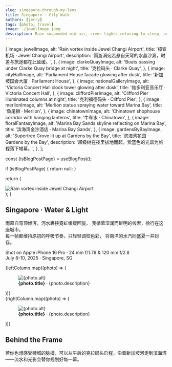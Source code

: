 ```yaml
---
slug: singapore-through-my-lens
title: Singapore · City Walk
authors: [jerry]
tags: [photo, travel]
image: ./jewelImage.jpeg
description: Rain suspended mid-air, river lights refusing to sleep, and glass gardens humming after dark.
---
```




  {
    image: jewelImage,
    alt: 'Rain vortex inside Jewel Changi Airport',
    title: '樟宜机场 · Jewel Changi Airport',
    description: '雨漩涡宛若悬自天穹的水晶沙漏，时差与旅途都在此延缓。',
  },
  {
    image: clarkeQuayImage,
    alt: 'Boats passing under Clarke Quay bridge at night',
    title: '克拉码头 · Clarke Quay',
  },
  {
    image: cityHallImage,
    alt: 'Parliament House facade glowing after dusk',
    title: '新加坡国会大厦 · Parliament House',
  },
  {
    image: nationalGalleryImage,
    alt: 'Victoria Concert Hall clock tower glowing after dusk',
    title: '维多利亚音乐厅 · Victoria Concert Hall',
  },
  {
    image: cliffordPierImage,
    alt: 'Clifford Pier illuminated columns at night',
    title: '克利福德码头 · Clifford Pier',
  },
  {
    image: merlionImage,
    alt: 'Merlion statue spraying water toward Marina Bay',
    title: '鱼尾狮 · Merlion',
  },
  {
    image: chinatownImage,
    alt: 'Chinatown shophouse corridor with hanging lanterns',
    title: '牛车水 · Chinatown',
  },
  {
    image: floralFantasyImage,
    alt: 'Marina Bay Sands skyline reflecting on Marina Bay',
    title: '滨海湾金沙酒店 · Marina Bay Sands',
  },
  {
    image: gardensByBayImage,
    alt: 'Supertree Grove lit up at Gardens by the Bay',
    title: '滨海湾花园 · Gardens by the Bay',
    description: '超级树在夜里拔地而起，紫蓝色的光谱为旅程落下帷幕。',
  },
];


  const {isBlogPostPage} = useBlogPost();

  if (isBlogPostPage) {
    return null;
  }

  return (
    <div className={styles.heroPreview}>
      <img
        src={jewelImage}
        alt="Rain vortex inside Jewel Changi Airport"
      />
    </div>
  );
}

<section className={styles.hero}>
  <div className={styles.heroText}>
    <h2>Singapore · Water & Light</h2>
    <p>
    雨幕自穹顶倾泻，河水裹挟霓虹缓缓回旋。
    我循着湿润而鲜明的线索，徐行在这座城市。<br/>
    每一帧都维持原初的呼吸节奏，只轻轻调校色彩，
    将南洋的水汽同盛夏一并封存。
    </p>
    <p className={styles.meta}>
      Shot on Apple iPhone 16 Pro · 24&nbsp;mm f/1.78 & 120&nbsp;mm f/2.8<br/>
      July&nbsp;8-10,&nbsp;2025 · Singapore, SG 
    </p>
  </div>
  <PreviewCard />
</section>

<!-- truncate -->

<section className={styles.gallery}>
  <div className={styles.column}>
    {leftColumn.map((photo) => (
      <figure key={photo.title}>
        <img src={photo.image} alt={photo.alt} />
        <figcaption>
          <strong>{photo.title}</strong> · {photo.description}
        </figcaption>
      </figure>
    ))}
  </div>
  <div className={styles.column}>
    {rightColumn.map((photo) => (
      <figure key={photo.title}>
        <img src={photo.image} alt={photo.alt} />
        <figcaption>
          <strong>{photo.title}</strong> · {photo.description}
        </figcaption>
      </figure>
    ))}
  </div>
</section>

<section className={styles.footerNote}>
  <h2>Behind the Frame</h2>
  <p>
  若你也想感受狮城的脉搏，可以从午后的克拉码头启程，沿着新加坡河走到滨海湾——流水和光影会替你规划好每一幕。
  </p>
</section>
